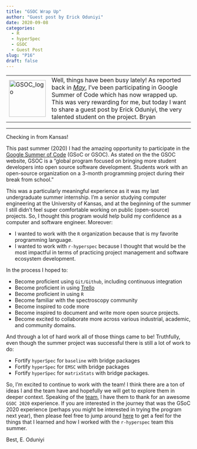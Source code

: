 ```yaml
---
title: "GSOC Wrap Up"
author: "Guest post by Erick Oduniyi"
date: 2020-09-08
categories:
  - R
  - hyperSpec
  - GSOC
  - Guest Post
slug: "P16"
draft: false
---
```


<table>
<tr>
<td>
<img src="/images/og-image.png" alt="GSOC_logo" style="width:100px;"/>
</td>
<td>
Well, things have been busy lately!  As reported back in [_May_](https://chemospec.org/2020/05/07/p14/), I've been participating in Google Summer of Code which has now wrapped up.  This was very rewarding for me, but today I want to share a guest post by Erick Oduniyi, the very talented student on the project.  Bryan
</td>
</tr>
</table>

---
Checking in from Kansas!

This past summer (2020) I had the amazing opportunity to participate in the [Google Summer of Code](https://summerofcode.withgoogle.com/) (GSoC or GSOC). As stated on the the GSOC website, GSOC is a “global program focused on bringing more student developers into open source software development. Students work with an open-source organization on a 3-month programming project during their break from school.”

This was a particularly meaningful experience as it was my last undergraduate summer internship. I’m a senior studying computer engineering at the University of Kansas, and at the beginning of the summer I still didn't feel super comfortable working on public (open-source) projects. So, I thought this program would help build my confidence as a computer and software engineer. Moreover:

* I wanted to work with the `R` organization because that is my favorite programming language.
* I wanted to work with `r-hyperspec` because I thought that would be the most impactful in terms of practicing project management and software ecosystem development.

In the process I hoped to:

* Become proficient using `Git/Github`, including continuous integration
* Become proficient in using [Trello](https://trello.com/)
* Become proficient in using `R`
* Become familiar with the spectroscopy community
* Become inspired to code more
* Become inspired to document and write more open source projects.
* Become excited to collaborate more across various industrial, academic, and community domains.

And through a lot of hard work all of those things came to be! Truthfully, even though the summer project was successful there is still a lot of work to do:

* Fortify `hyperSpec` for `baseline` with bridge packages
* Fortify `hyperSpec` for `EMSC` with bridge packages
* Fortify `hyperSpec` for `matrixStats` with bridge packages.

So, I'm excited to continue to work with the team! I think there are a ton of ideas I and the team have and hopefully we will get to explore them in deeper context. Speaking of the [team](https://github.com/orgs/r-hyperspec/teams/r-hyperspec/members), I have them to thank for an awesome `GSOC 2020` experience. If you are interested in the journey that was the GSoC 2020 experience (perhaps you might be interested in trying the program next year), then please feel free to jump around [here](https://eoduniyi.github.io/hyperSpec.gsoc2020/) to get a feel for the things that I learned and how I worked with the `r-hyperspec` team this summer.

Best, E. Oduniyi
